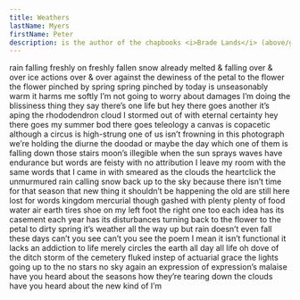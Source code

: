 ```yaml
---
title: Weathers
lastName: Myers
firstName: Peter
description: is the author of the chapbooks <i>Brade Lands</i> (above/ground press) and <i>The Hangnail</i> (Belladonna*). His reviews and essays have been featured in <i>Chicago Review</i>, <i>Los Angeles Review of Books</i>, <i>Annulet</i>, and elsewhere.
---
```


rain falling freshly on freshly fallen snow already melted & falling over & over ice actions over
& over against the dewiness of the petal to the flower the flower pinched by spring spring
pinched by today is unseasonably warm it harms me softly I’m not going to worry about
damages I’m doing the blissiness thing they say there’s one life but hey there goes another it’s
aping the rhododendron cloud I stormed out of with eternal certainty hey there goes my summer
bod there goes teleology a canvas is copacetic although a circus is high-strung one of us isn’t
frowning in this photograph we’re holding the diurne the doodad or maybe the day which one of
them is falling down those stairs moon’s illegible when the sun sprays waves have endurance but
words are feisty with no attribution I leave my room with the same words that I came in with
smeared as the clouds the heartclick the unmurmured rain calling snow back up to the sky
because there isn’t time for that season that new thing it shouldn’t be happening the old are still
here lost for words kingdom mercurial though gashed with plenty plenty of food water air earth
tires shoe on my left foot the right one too each idea has its casement each year has its
disturbances turning back to the flower to the petal to dirty spring it’s weather all the way up but
rain doesn’t even fall these days can’t you see can’t you see the poem I mean it isn’t functional it
lacks an addiction to life merely circles the earth all day all life oh dove of the ditch storm of the
cemetery fluked instep of actuarial grace the lights going up to the no stars no sky again an
expression of expression’s malaise have you heard about the seasons how they’re tearing down
the clouds have you heard about the new kind of I’m
